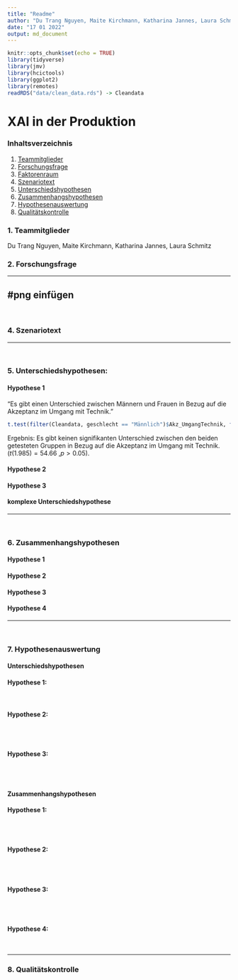```yaml
---
title: "Readme"
author: "Du Trang Nguyen, Maite Kirchmann, Katharina Jannes, Laura Schmitz"
date: "17 01 2022"
output: md_document
---
```


```r
knitr::opts_chunk$set(echo = TRUE)
library(tidyverse)
library(jmv)
library(hcictools)
library(ggplot2)
library(remotes)
readRDS("data/clean_data.rds") -> Cleandata
```

XAI in der Produktion  
================  

### Inhaltsverzeichnis

1. [Teammitglieder](#1-teammitglieder)
2. [Forschungsfrage](#2-forschungsfrage)
3. [Faktorenraum](#3-faktorenraum)
4. [Szenariotext](#4-szenariotext)
5. [Unterschiedshypothesen](#5-unterschiedshypothesen)
6. [Zusammenhangshypothesen](#6-zusammenhangshypothesen)
7. [Hypothesenauswertung](#7-hypothesenauswertung)
8. [Qualitätskontrolle](#8-qualitätskontrolle)


### 1. Teammitglieder 

Du Trang Nguyen, Maite Kirchmann, Katharina Jannes, Laura Schmitz


### 2. Forschungsfrage 

 


---

#png einfügen 
---

<br>

### 4. Szenariotext

 


---

<br>

### 5. Unterschiedshypothesen:


#### Hypothese 1

"Es gibt einen Unterschied zwischen Männern und Frauen in Bezug auf die Akzeptanz im Umgang mit Technik."

```r

t.test(filter(Cleandata, geschlecht == "Männlich")$Akz_UmgangTechnik, filter(Cleandata, geschlecht == "Weiblich")$Akz_UmgangTechnik)

```
Ergebnis:
Es gibt keinen signifikanten Unterschied zwischen den beiden getesteten Gruppen in Bezug auf die Akzeptanz im Umgang mit Technik. ($t(1.985)= 54.66$  ,$p>0.05$).


#### Hypothese 2






#### Hypothese 3





#### komplexe Unterschiedshypothese


---

<br>

### 6. Zusammenhangshypothesen


#### Hypothese 1





#### Hypothese 2




#### Hypothese 3





#### Hypothese 4


---

<br>

### 7. Hypothesenauswertung


#### Unterschiedshypothesen


#### Hypothese 1:


 
<br>


#### Hypothese 2:

 


<br>
<br>


#### Hypothese 3:




<br>
<br>


#### Zusammenhangshypothesen



#### Hypothese 1:




<br>
<br>


#### Hypothese 2:




<br>
<br>


#### Hypothese 3:




<br>
<br>


#### Hypothese 4:



<br>


---


### 8. Qualitätskontrolle

